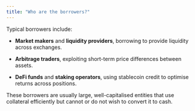 ```yaml
---
title: "Who are the borrowers?"
---
```


Typical borrowers include:

* **Market makers** and **liquidity providers**, borrowing to provide liquidity across exchanges.

* **Arbitrage traders**, exploiting short-term price differences between assets.

* **DeFi funds** and **staking operators**, using stablecoin credit to optimise returns across positions.

These borrowers are usually large, well-capitalised entities that use collateral efficiently but cannot or do not wish to convert it to cash.